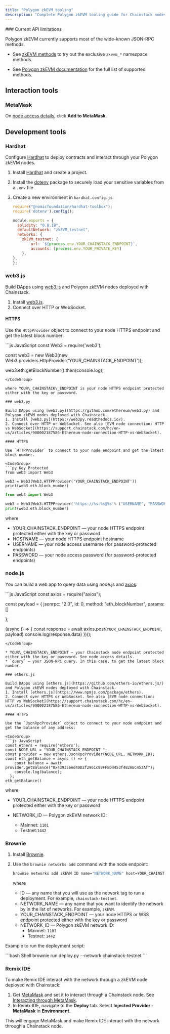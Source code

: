 ```yaml
---
title: "Polygon zkEVM tooling"
description: "Complete Polygon zkEVM tooling guide for Chainstack nodes. Use MetaMask, Hardhat, web3.js, ethers.js, Brownie, Remix IDE, and more for zkEVM development."
---
```


<Warning>
  ### Current API limitations

  Polygon zkEVM currently supports most of the wide-known JSON-RPC methods.

  * See [zkEVM methods](/reference/zkevm-rpc-methods) to try out the exclusive `zkevm_*` namespace methods.

  * See [Polygon zkEVM documentation](https://github.com/0xPolygonHermez/zkevm-node/blob/develop/docs/json-rpc-endpoints.md) for the full list of supported methods.
</Warning>

## Interaction tools

### MetaMask

On [node access details](/docs/manage-your-node#view-node-access-and-credentials), click **Add to MetaMask**.

## Development tools

### Hardhat

Configure [Hardhat](https://hardhat.org/) to deploy contracts and interact through your Polygon zkEVM nodes.
1. Install [Hardhat](https://hardhat.org/) and create a project.

2. Install the [dotenv](https://www.npmjs.com/package/dotenv) package to securely load your sensitive variables from a `.env` file

3. Create a new environment in `hardhat.config.js`:

   ```js
   require("@nomicfoundation/hardhat-toolbox");
   require('dotenv').config();

   module.exports = {
     solidity: "0.8.18",
     defaultNetwork: "zkEVM_testnet",
     networks: {
       zkEVM_testnet: {
           url: `${process.env.YOUR_CHAINSTACK_ENDPOINT}`,
           accounts: [process.env.YOUR_PRIVATE_KEY]
       },
   },
   };
   ```
### web3.js

Build DApps using [web3.js](https://github.com/ethereum/web3.js/) and Polygon zkEVM nodes deployed with Chainstack.
1. Install [web3.js](https://web3js.readthedocs.io/).
2. Connect over HTTP or WebSocket.

#### HTTPS

Use the `HttpProvider` object to connect to your node HTTPS endpoint and get the latest block number:

<CodeGroup>
  ```js JavaScript
  const Web3 = require('web3');

  const web3 = new Web3(new Web3.providers.HttpProvider('YOUR_CHAINSTACK_ENDPOINT'));

  web3.eth.getBlockNumber().then(console.log);
  ```
</CodeGroup>

where YOUR\_CHAINSTACK\_ENDPOINT is your node HTTPS endpoint protected either with the key or password.

### web3.py

Build DApps using [web3.py](https://github.com/ethereum/web3.py) and Polygon zkEVM nodes deployed with Chainstack.
1. Install [web3.py](https://web3py.readthedocs.io/).
2. Connect over HTTP or WebSocket. See also [EVM node connection: HTTP vs WebSocket](https://support.chainstack.com/hc/en-us/articles/900002187586-Ethereum-node-connection-HTTP-vs-WebSocket).

#### HTTPS

Use `HTTPProvider` to connect to your node endpoint and get the latest block number.

<CodeGroup>
  ```py Key Protected
  from web3 import Web3

  web3 = Web3(Web3.HTTPProvider('YOUR_CHAINSTACK_ENDPOINT'))
  print(web3.eth.block_number)
  ```

  ```py Password Protected
  from web3 import Web3

  web3 = Web3(Web3.HTTPProvider('https://%s:%s@%s'% ("USERNAME", "PASSWORD", "HOSTNAME")))
  print(web3.eth.block_number)
  ```
</CodeGroup>

where

* YOUR\_CHAINSTACK\_ENDPOINT — your node HTTPS endpoint protected either with the key or password
* HOSTNAME — your node HTTPS endpoint hostname
* USERNAME — your node access username (for password-protected endpoints)
* PASSWORD — your node access password (for password-protected endpoints)

### node.js

You can build a web app to query data using node.js and [axios](https://www.npmjs.com/package/axios):

<CodeGroup>
  ```js JavaScript
  const axios = require("axios");

  const payload = {
      jsonrpc: "2.0",
      id: 0,
      method: "eth_blockNumber",
      params: []

  };

  (async () => {
      const response = await axios.post(`YOUR_CHAINSTACK_ENDPOINT`, payload)
      console.log(response.data)
  })();
  ```
</CodeGroup>

* YOUR\_CHAINSTACK\_ENDPOINT — your Chainstack node endpoint protected either with the key or password. See node access details.
* `query` — your JSON-RPC query. In this case, to get the latest block number.

### ethers.js

Build DApps using [ethers.js](https://github.com/ethers-io/ethers.js/) and Polygon zkEVM nodes deployed with Chainstack.
1. Install [ethers.js](https://www.npmjs.com/package/ethers).
2. Connect over HTTPS or WebSocket. See also [EVM node connection: HTTP vs WebSocket](https://support.chainstack.com/hc/en-us/articles/900002187586-Ethereum-node-connection-HTTP-vs-WebSocket).

#### HTTPS

Use the `JsonRpcProvider` object to connect to your node endpoint and get the balance of any address:

<CodeGroup>
  ```js JavaScript
  const ethers = require('ethers');
  const NODE_URL = "YOUR_CHAINSTACK_ENDPOINT ";
  const provider = new ethers.JsonRpcProvider(NODE_URL, NETWORK_ID);
  const eth_getBalance = async () => {
      const balance = await provider.getBalance("0x439356Ad40D2f2961c99FFED4453f482AEC453Af");
      console.log(balance);
    };
  eth_getBalance()
  ```
</CodeGroup>

where

* YOUR\_CHAINSTACK\_ENDPOINT — your node HTTPS endpoint protected either with the key or password

* NETWORK\_ID — Polygon zkEVM network ID:

  * Mainnet: `1101`
  * Testnet:`1442`

### Brownie

1. Install [Brownie](https://eth-brownie.readthedocs.io/en/stable/install.html).

2. Use the `brownie networks add` command with the node endpoint:

   ```bash
   brownie networks add zkEVM ID name="NETWORK_NAME" host=YOUR_CHAINSTACK_ENDPOINT chainid=NETWORK_ID
   ```

   where

   * ID — any name that you will use as the network tag to run a deployment. For example, `chainstack-testnet`.
   * NETWORK\_NAME — any name that you want to identify the network by in the list of networks. For example, `zkEVM`.
   * YOUR\_CHAINSTACK\_ENDPOINT — your node HTTPS or WSS endpoint protected either with the key or password
   * NETWORK\_ID — Polygon zkEVM network ID:
     * Mainnet: `1101`
     * Testnet: `1442`

Example to run the deployment script:

<CodeGroup>
  ```bash Shell
  brownie run deploy.py --network chainstack-testnet
  ```
</CodeGroup>

### Remix IDE

To make Remix IDE interact with the network through a zkEVM node deployed with Chainstack:

1. Get [MetaMask](https://metamask.io/) and set it to interact through a Chainstack node. See [Interacting through MetaMask](#metamask).
2. In Remix IDE, navigate to the **Deploy** tab. Select **Injected Provider - MetaMask** in **Environment**.

This will engage MetaMask and make Remix IDE interact with the network through a Chainstack node.

